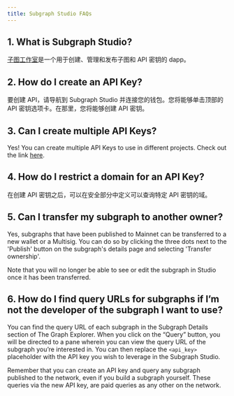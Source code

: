 ```yaml
---
title: Subgraph Studio FAQs
---
```


## 1. What is Subgraph Studio?

[子图工作室](https://thegraph.com/studio/)是一个用于创建、管理和发布子图和 API 密钥的 dapp。

## 2. How do I create an API Key?

要创建 API，请导航到 Subgraph Studio 并连接您的钱包。您将能够单击顶部的 API 密钥选项卡。在那里，您将能够创建 API 密钥。

## 3. Can I create multiple API Keys?

Yes! You can create multiple API Keys to use in different projects. Check out the link [here](https://thegraph.com/studio/apikeys/).

## 4. How do I restrict a domain for an API Key?

在创建 API 密钥之后，可以在安全部分中定义可以查询特定 API 密钥的域。

## 5. Can I transfer my subgraph to another owner?

Yes, subgraphs that have been published to Mainnet can be transferred to a new wallet or a Multisig. You can do so by clicking the three dots next to the 'Publish' button on the subgraph's details page and selecting 'Transfer ownership'.

Note that you will no longer be able to see or edit the subgraph in Studio once it has been transferred.

## 6. How do I find query URLs for subgraphs if I’m not the developer of the subgraph I want to use?

You can find the query URL of each subgraph in the Subgraph Details section of The Graph Explorer. When you click on the “Query” button, you will be directed to a pane wherein you can view the query URL of the subgraph you’re interested in. You can then replace the `<api_key>` placeholder with the API key you wish to leverage in the Subgraph Studio.

Remember that you can create an API key and query any subgraph published to the network, even if you build a subgraph yourself. These queries via the new API key, are paid queries as any other on the network.
